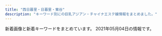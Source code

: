 ```yaml
---
title: "西日暮里・日暮里・鶯谷"
description: "キーワード別にの巨乳アジアン・チャイナエステ嬢情報をまとめました。"
---
```


新着画像と新着キーワードをまとめています。
2021年05月04日の情報です。

<DmmAffiliateIns />
<KeywordTable
  shops={
    [
    {
        "url": "https://www.sofia-est.com/",
        "station": "JR\u65e5\u66ae\u91cc\u99c5\u5357\u53e3",
        "img_links": [
            "https://www.sofia-est.com/img/girl/list/s94_list.jpg",
            "https://www.sofia-est.com/img/material/pagetop_rollout.png",
            "https://www.sofia-est.com/img/material/top_twitter.png",
            "https://www.sofia-est.com/img/girl/mobilepickup/mobilepickup20200302124127.jpg",
            "https://www.sofia-est.com/img/girl/main/s56_1.jpg",
            "https://www.sofia-est.com/img/girl/thumb/s84_1.jpg",
            "https://www.sofia-est.com/img/material/top_kodawari.png",
            "https://www.sofia-est.com/img/material/photo2.jpg",
            "https://www.sofia-est.com/img/material/mob_youtube.png",
            "https://www.sofia-est.com/img/girl/main/s84_1.jpg",
            "https://www.sofia-est.com/img/girl/thumb/s89_2.jpg",
            "https://www.sofia-est.com/img/material/page7_subt1.png",
            "https://www.sofia-est.com/img/girl/main/s100_1.jpg",
            "https://www.sofia-est.com/img/girl/thumb/s55_3.jpg",
            "https://www.sofia-est.com/img/girl/thumb/s55_2.jpg",
            "https://www.sofia-est.com/img/girl/main/s94_1.jpg",
            "https://www.sofia-est.com/img/material/gm1_rollout.png",
            "https://www.sofia-est.com/img/girl/thumb/s81_4.jpg",
            "https://www.sofia-est.com/img/material/movie20141210.jpg",
            "https://www.sofia-est.com/img/material/mob_t5.jpg",
            "https://www.sofia-est.com/img/material/photo6.jpg",
            "https://www.sofia-est.com/img/material/top_pickup.png",
            "https://www.sofia-est.com/img/girl/list/s111_list.jpg",
            "https://www.sofia-est.com/img/girl/list/s97_list.jpg",
            "https://www.sofia-est.com/img/top/topslide20141211.jpg",
            "https://www.sofia-est.com/img/material/mob_m3_rev1.jpg",
            "https://www.sofia-est.com/img/girl/thumb/s100_2.jpg",
            "https://www.sofia-est.com/img/girl/pickup/pickup20191220093702.jpg",
            "https://www.sofia-est.com/img/material/gm6_rollout.png",
            "https://www.sofia-est.com/img/material/mob_m5.jpg",
            "https://www.sofia-est.com/img/girl/list/s99_list.jpg",
            "https://www.sofia-est.com/img/girl/list/s108_list.jpg",
            "https://www.sofia-est.com/img/material/noimg_b.jpg",
            "https://www.sofia-est.com/img/material/page2_subt1.png",
            "https://www.sofia-est.com/img/girl/thumb/s81_3.jpg",
            "https://www.sofia-est.com/img/top/topslide20150918.jpg",
            "https://www.sofia-est.com/img/material/noimg_thumb.jpg",
            "https://www.sofia-est.com/img/material/mob_m2_rev1.jpg",
            "https://www.sofia-est.com/img/girl/list/s81_list.jpg",
            "https://www.sofia-est.com/img/girl/main/s99_1.jpg",
            "https://www.sofia-est.com/img/girl/thumb/s108_1.jpg",
            "https://www.sofia-est.com/img/material/photo4.jpg",
            "https://www.sofia-est.com/img/top/topslide20141210.jpg",
            "https://www.sofia-est.com/img/girl/thumb/s89_1.jpg",
            "https://www.sofia-est.com/img/material/movie_left_yaji.png",
            "https://www.sofia-est.com/img/material/page8_subt1.png",
            "https://www.sofia-est.com/img/girl/thumb/s81_5.jpg",
            "https://www.sofia-est.com/img/girl/thumb/s55_1.jpg",
            "https://www.sofia-est.com/img/material/movie_right_yaji.png",
            "https://www.sofia-est.com/img/material/top_about.png",
            "https://www.sofia-est.com/img/girl/thumb/s56_1.jpg",
            "https://www.sofia-est.com/img/material/top_infomation.png",
            "https://www.sofia-est.com/img/material/page6_subt1.png",
            "https://www.sofia-est.com/img/girl/list/s84_list.jpg",
            "https://www.sofia-est.com/img/girl/thumb/s99_1.jpg",
            "https://www.sofia-est.com/img/material/course_tanta2.png",
            "https://www.sofia-est.com/img/girl/list/s89_list.jpg",
            "https://www.sofia-est.com/img/material/page6_subt3.png",
            "https://www.sofia-est.com/img/material/mob_t3.jpg",
            "https://www.sofia-est.com/img/material/top_camp.png",
            "https://www.sofia-est.com/img/girl/list/s56_list.jpg",
            "https://www.sofia-est.com/img/material/photo5.jpg",
            "https://www.sofia-est.com/img/material/mob_m4.jpg",
            "https://www.sofia-est.com/img/girl/thumb/s99_2.jpg",
            "https://www.sofia-est.com/img/girl/main/s81_1.jpg",
            "https://www.sofia-est.com/img/material/page6_subt2.png",
            "https://www.sofia-est.com/img/material/top_kodawariimg1.jpg",
            "https://www.sofia-est.com/img/girl/thumb/s94_1.jpg",
            "https://www.sofia-est.com/img/girl/thumb/s81_2.jpg",
            "https://www.sofia-est.com/img/material/gm2_rollout.png",
            "https://www.sofia-est.com/img/girl/pickup/pickup20190509222453.jpg",
            "https://www.sofia-est.com/img/girl/thumb/s56_2.jpg",
            "https://www.sofia-est.com/img/girl/main/s89_1.jpg",
            "https://www.sofia-est.com/img/material/page5_subt1.png",
            "https://www.sofia-est.com/img/girl/main/s55_1.jpg",
            "https://www.sofia-est.com/img/girl/thumb/s57_1.jpg",
            "https://www.sofia-est.com/img/girl/thumb/s97_1.jpg",
            "https://www.sofia-est.com/img/material/page3_subt1.png",
            "https://www.sofia-est.com/img/material/photo1.jpg",
            "https://www.sofia-est.com/img/material/top_movie.png",
            "https://www.sofia-est.com/img/material/mob_t1.jpg",
            "https://www.sofia-est.com/img/material/photobig.jpg",
            "https://www.sofia-est.com/img/girl/main/s97_1.jpg",
            "https://www.sofia-est.com/img/material/gm5_rollout.png",
            "https://www.sofia-est.com/img/material/yakusoku.png",
            "https://www.sofia-est.com/img/material/sd_rt_btn.png",
            "https://www.sofia-est.com/img/girl/thumb/s84_2.jpg",
            "https://www.sofia-est.com/img/material/doublecourse_rev1.png",
            "https://www.sofia-est.com/img/girl/thumb/s100_1.jpg",
            "https://www.sofia-est.com/img/material/gm4_rollout.png",
            "https://www.sofia-est.com/img/girl/list/s57_list.jpg",
            "https://www.sofia-est.com/img/material/phototxt.jpg",
            "https://www.sofia-est.com/img/girl/thumb/s81_1.jpg",
            "https://www.sofia-est.com/img/girl/thumb/s97_2.jpg",
            "https://www.sofia-est.com/img/material/mobileqr.png",
            "https://www.sofia-est.com/img/girl/thumb/s92_1.jpg",
            "https://www.sofia-est.com/img/material/page8_subt2.png",
            "https://www.sofia-est.com/img/material/page3_1_subt1.png",
            "https://www.sofia-est.com/img/material/mob_t2.jpg",
            "https://www.sofia-est.com/img/material/iph.png",
            "https://www.sofia-est.com/img/material/noimg_m.jpg",
            "https://www.sofia-est.com/img/girl/list/s100_list.jpg",
            "https://www.sofia-est.com/img/material/page4_subt1.png",
            "https://www.sofia-est.com/img/girl/thumb/s94_2.jpg",
            "https://www.sofia-est.com/img/girl/pickup/pickup20191220093623.jpg",
            "https://www.sofia-est.com/img/banner/koko_120x60.png",
            "https://www.sofia-est.com/img/material/hosi5.png",
            "https://www.sofia-est.com/img/material/course_tanta1.png",
            "https://www.sofia-est.com/img/what/coupon202009.png",
            "https://www.sofia-est.com/img/material/mob_m1_rev1.jpg",
            "https://www.sofia-est.com/img/material/page5_subt2.png",
            "https://www.sofia-est.com/img/material/courseoption_rev1.png",
            "https://www.sofia-est.com/img/material/top_news.png",
            "https://www.sofia-est.com/img/material/page4_subt2.png",
            "https://www.sofia-est.com/img/girl/pickup/pickup20200111122329.jpg",
            "https://www.sofia-est.com/img/material/movieicon.png",
            "https://www.sofia-est.com/img/material/page3_1_subt2.png",
            "https://www.sofia-est.com/img/material/mob_t4.jpg",
            "https://www.sofia-est.com/img/material/gm3_rollout.png",
            "https://www.sofia-est.com/img/girl/main/s57_1.jpg",
            "https://www.sofia-est.com/img/material/coursepoint_rev2.png",
            "https://www.sofia-est.com/img/material/photo7.jpg",
            "https://www.sofia-est.com/img/girl/main/s108_1.jpg",
            "https://www.sofia-est.com/img/material/photo3.jpg",
            "https://www.sofia-est.com/img/girl/list/s55_list.jpg",
            "https://www.sofia-est.com/img/girl/list/s92_list.jpg",
            "https://www.sofia-est.com/img/material/top_newface.png",
            "https://www.sofia-est.com/img/material/photo8.jpg"
        ],
        "keywords": {
            "G": 1,
            "\u30bb\u30af\u30b7\u30fc": 38,
            "E": 1,
            "\u30c0\u30a4\u30ca\u30de\u30a4\u30c8": 1
        },
        "name": "\u30bd\u30d5\u30a3\u30a2"
    },
    {
        "name": "\u685c\u306e\u5bb6",
        "station": "JR\u9daf\u8c37\u99c5\u5317\u53e3",
        "keywords": {},
        "img_links": [
            "http://www.es-ms.work/images/s1.png",
            "http://www.es-ms.work/img/sayuri1.jpg",
            "http://www.es-ms.work/images/1.jpg",
            "http://www.es-ms.work/images/head.jpg",
            "http://www.es-ms.work/images/3.jpg",
            "http://www.es-ms.work/images/news.jpg",
            "http://www.es-ms.work/images/2.jpg",
            "http://www.es-ms.work/staff/kaya.jpg",
            "http://www.es-ms.work/img/rina1.jpg",
            "http://www.es-ms.work/images/int1.jpg",
            "http://www.es-ms.work/images/int2.jpg",
            "http://www.es-ms.work/images/tg.jpg",
            "http://www.es-ms.work/img/kaya1.jpg",
            "http://www.es-ms.work/images/ac1.jpg",
            "http://www.es-ms.work/images/rec1.jpg",
            "http://www.es-ms.work/staff/sayuri.jpg",
            "http://www.es-ms.work/images/rec2.jpg",
            "http://www.es-ms.work/images/staff_t.jpg",
            "http://www.es-ms.work/staff/rina.jpg",
            "http://www.es-ms.work/images/interior_t.jpg",
            "http://www.es-ms.work/images/sys.jpg"
        ],
        "url": "http://www.es-ms.work/"
    },
    {
        "station": "JR\u897f\u65e5\u66ae\u91cc\u99c5",
        "keywords": {
            "84": 2,
            "85": 1,
            "87": 1,
            "C": 1,
            "D": 10,
            "86": 8,
            "E": 1
        },
        "name": "\u706f\u308a\u5c4b",
        "url": "http://chou.ies.bz/",
        "img_links": [
            "http://chou.ies.bz/photos/sites/85/2019/07/2019070106340260.jpg",
            "http://chou.ies.bz/photos/sites/85/2020/12/2020120204265615.jpg",
            "http://chou.ies.bz/photos/sites/85/2019/12/2019120602315853.jpg",
            "http://chou.ies.bz/images/mobile.png",
            "http://chou.ies.bz/images/s3.png",
            "http://chou.ies.bz/images/n3.png",
            "http://chou.ies.bz/images/s_link.png",
            "http://chou.ies.bz/images/top.png",
            "http://chou.ies.bz/photos/sites/85/2019/07/2019070106320474.jpg",
            "http://chou.ies.bz/photos/sites/85/2019/07/2019070106330942.jpg",
            "http://chou.ies.bz/photos/sites/85/2019/06/2019062803491517.jpg",
            "http://chou.ies.bz/images/s1.png",
            "http://chou.ies.bz/photos/sites/85/2019/07/2019070106333414.jpg",
            "http://chou.ies.bz/images/s_staff.jpg",
            "http://chou.ies.bz/photos/sites/85/2021/04/2021042710033582.jpg",
            "http://chou.ies.bz/photos/sites/85/2020/10/2020100610383828.jpg",
            "http://chou.ies.bz/photos/sites/85/2020/12/2020121802483415.jpg",
            "http://chou.ies.bz/photos/sites/85/2019/07/2019070509385227.jpg",
            "http://chou.ies.bz/images/s_news.png",
            "http://chou.ies.bz/photos/sites/85/2020/10/2020100610370157.jpg",
            "http://chou.ies.bz/images/s_pick.png",
            "http://chou.ies.bz/images/n1.jpg",
            "http://chou.ies.bz/photos/sites/85/2020/12/2020120204150858.jpg"
        ]
    },
    {
        "img_links": [
            "http://lapis.tyo.cm/photos/sites/75/2021/01/2021010407562482.jpg",
            "http://lapis.tyo.cm/images/s_link.jpg",
            "http://lapis.tyo.cm/images/mobile.jpg",
            "http://lapis.tyo.cm/photos/sites/75/2021/01/2021010407562697.jpg",
            "http://lapis.tyo.cm/images/pick_bj3.jpg",
            "http://lapis.tyo.cm/images/nbj1.jpg",
            "http://lapis.tyo.cm/images/s_face.jpg",
            "http://lapis.tyo.cm/images/s_pick.jpg",
            "http://lapis.tyo.cm/images/s_blog.jpg",
            "http://lapis.tyo.cm/photos/sites/75/2021/01/2021010407562290.jpg",
            "http://lapis.tyo.cm/images/top.png",
            "http://lapis.tyo.cm/images/nbj3.jpg",
            "http://lapis.tyo.cm/photos/sites/75/2021/01/2021010407562324.jpg",
            "http://lapis.tyo.cm/images/pick_bj1.jpg",
            "http://lapis.tyo.cm/images/new.jpg",
            "http://lapis.tyo.cm/images/s_staff.jpg"
        ],
        "name": "\u30e9\u30d4\u30b9",
        "keywords": {
            "86": 8,
            "83": 4,
            "D": 16,
            "87": 4
        },
        "station": "JR\u9daf\u8c37\u99c5\u5317\u53e3",
        "url": "http://lapis.tyo.cm/"
    },
    {
        "img_links": [
            "https://mominoki.tyo.ac/photos/sites/41/2021/03/202103150746598.jpg",
            "https://mominoki.tyo.ac/images/themes/pink/s_newface.png",
            "https://mominoki.tyo.ac/images/room2.jpg",
            "https://mominoki.tyo.ac/images/room1.jpg",
            "https://mominoki.tyo.ac/images/themes/pink/no1.png",
            "https://mominoki.tyo.ac/images/themes/pink/s_link.png",
            "https://mominoki.tyo.ac/photos/sites/41/2020/09/2020092804344750.jpg",
            "https://mominoki.tyo.ac/photos/sites/41/2020/09/2020092801595154.jpg",
            "https://mominoki.tyo.ac/photos/sites/41/2020/09/2020092804344859.jpg",
            "https://mominoki.tyo.ac/photos/sites/41/2020/09/2020092810535583.jpg",
            "https://mominoki.tyo.ac/photos/sites/41/2020/11/2020111401222038.jpg",
            "https://mominoki.tyo.ac/images/themes/pink/no2.png",
            "https://mominoki.tyo.ac/images/themes/pink/s_staff.png",
            "https://mominoki.tyo.ac/images/room3.jpg",
            "https://mominoki.tyo.ac/images/themes/pink/s_ranking.png",
            "https://mominoki.tyo.ac/photos/sites/41/2020/09/2020092804344656.jpg",
            "https://mominoki.tyo.ac/images/themes/pink/s_news.png",
            "https://mominoki.tyo.ac/images/room4.jpg",
            "https://mominoki.tyo.ac/images/themes/pink/line.png",
            "https://mominoki.tyo.ac/images/themes/pink/mobile.jpg",
            "https://mominoki.tyo.ac/photos/sites/41/2021/03/202103150747058.jpg",
            "https://mominoki.tyo.ac/images/themes/pink/s_pickup.png",
            "https://mominoki.tyo.ac/images/themes/pink/r3.jpg"
        ],
        "url": "https://mominoki.tyo.ac/",
        "station": "\u753a\u5c4b\u99c51\u756a\u51fa\u53e3",
        "keywords": {
            "E": 4,
            "83": 4,
            "D": 24,
            "86": 4,
            "87": 8,
            "85": 12,
            "C": 15
        },
        "name": "\u3082\u307f\u306e\u6728"
    },
    {
        "keywords": {
            "88": 6,
            "86": 3,
            "87": 3,
            "C": 13
        },
        "station": "JR\u897f\u65e5\u66ae\u91cc\u99c5",
        "img_links": [
            "http://onkyoukou.tyo.cm/images/acc3.jpg",
            "http://onkyoukou.tyo.cm/images/s_face.jpg",
            "http://onkyoukou.tyo.cm/images/s_mobile.jpg",
            "http://onkyoukou.tyo.cm/photos/sites/88/2017/03/staff2.jpg",
            "http://onkyoukou.tyo.cm/images/face_bj.jpg",
            "http://onkyoukou.tyo.cm/photos/sites/88/2017/03/staff4.jpg",
            "http://onkyoukou.tyo.cm/images/n3.jpg",
            "http://onkyoukou.tyo.cm/images/mobile.jpg",
            "http://onkyoukou.tyo.cm/images/line.jpg",
            "http://onkyoukou.tyo.cm/images/acc2.jpg",
            "http://onkyoukou.tyo.cm/images/n1.jpg",
            "http://onkyoukou.tyo.cm/images/top.png",
            "http://onkyoukou.tyo.cm/images/s_link.jpg",
            "http://onkyoukou.tyo.cm/images/s_pick.jpg",
            "http://onkyoukou.tyo.cm/images/nbj3.jpg",
            "http://onkyoukou.tyo.cm/images/acc1.jpg",
            "http://onkyoukou.tyo.cm/images/s_staff.jpg",
            "http://onkyoukou.tyo.cm/images/s_news.jpg",
            "http://onkyoukou.tyo.cm/images/s_staff1.jpg",
            "http://onkyoukou.tyo.cm/images/face_bj3.jpg",
            "http://onkyoukou.tyo.cm/images/nbj1.jpg",
            "http://onkyoukou.tyo.cm/photos/sites/88/2017/03/staff1.jpg",
            "http://onkyoukou.tyo.cm/photos/sites/88/2020/03/2020030111163079.jpg"
        ],
        "name": "\u6e29\u99a8\u6e2f-\u304a\u3093\u304d\u3087\u3046\u3053\u3046-",
        "url": "http://onkyoukou.tyo.cm/"
    },
    {
        "keywords": {
            "C": 6
        },
        "img_links": [
            "http://www.en-nippori.net/image/therapist/02.jpg",
            "http://www.en-nippori.net/image/therapist/03.jpg",
            "http://www.en-nippori.net/image/mainparts/images/navi01_07.jpg",
            "http://www.en-nippori.net/image/index/top.jpg",
            "http://www.en-nippori.net/image/therapist/04.jpg",
            "http://www.en-nippori.net/image/mainparts/images/navi01_06.jpg",
            "http://www.en-nippori.net/image/therapist/01.jpg",
            "http://www.en-nippori.net/image/mainparts/images/navi01_04.jpg",
            "http://www.en-nippori.net/image/mainparts/main.jpg",
            "http://www.en-nippori.net/image/mainparts/images/navi01_02.jpg",
            "http://www.en-nippori.net/image/therapist/06.jpg",
            "http://www.en-nippori.net/image/mainparts/images/navi01_05.jpg",
            "http://www.en-nippori.net/image/mainparts/images/navi01_03.jpg"
        ],
        "name": "\u7e01",
        "url": "http://www.en-nippori.net/",
        "station": "JR\u65e5\u66ae\u91cc\u99c5\u6771\u53e3"
    },
    {
        "station": "JR\u7530\u7aef\u99c5",
        "keywords": {
            "\u4e73": 3
        },
        "url": "http://minopom.xyz/",
        "img_links": [
            "http://minopom.xyz/uploads/allimg/210410/1-2104101450455A.jpg",
            "http://www.minopom.xyz/picture/totop_04.png",
            "http://minopom.xyz/uploads/allimg/210410/1-21041014450GC.jpg",
            "http://minopom.xyz/picture/room3.jpg",
            "http://minopom.xyz/picture/room1.jpg",
            "http://www.minopom.xyz/uploads/allimg/210410/1-210410144U4934.jpg",
            "http://www.minopom.xyz/uploads/allimg/210410/1-21041014413S64.jpg",
            "http://minopom.xyz/uploads/210406/1-2104061433121E.jpg",
            "http://minopom.xyz/picture/img.site-builder.jpg",
            "http://minopom.xyz/uploads/210430/1-2104301Q63S18.jpg",
            "http://www.minopom.xyz/uploads/allimg/210410/1-210410144PY50.jpg",
            "http://minopom.xyz/uploads/allimg/210410/1-210410144PY50.jpg",
            "http://www.minopom.xyz/uploads/allimg/210410/1-210410145124148.jpg",
            "http://minopom.xyz/picture/room2.jpg",
            "http://minopom.xyz/uploads/allimg/210410/1-21041014413S64.jpg",
            "http://www.minopom.xyz/picture/head.jpg",
            "http://minopom.xyz/picture/head.jpg",
            "http://minopom.xyz/uploads/210419/1-21041914162C16.jpg",
            "http://minopom.xyz/uploads/allimg/210406/1-21040614313L45.jpg",
            "http://www.minopom.xyz/uploads/allimg/210410/1-21041014500NX.jpg",
            "http://minopom.xyz/uploads/allimg/210410/1-210410145204C9.jpg",
            "http://www.minopom.xyz/uploads/allimg/210410/1-2104101450455A.jpg",
            "http://www.minopom.xyz/picture/img.site-builder.jpg",
            "http://minopom.xyz/uploads/allimg/210410/1-210410145124148.jpg",
            "http://minopom.xyz/uploads/allimg/210410/1-210410144323118.jpg",
            "http://minopom.xyz/uploads/210406/1-210406143111G0.jpg",
            "http://minopom.xyz/uploads/allimg/210410/1-21041014500NX.jpg",
            "http://minopom.xyz/uploads/210406/1-210406143244C2.jpg",
            "http://minopom.xyz/picture/totop_04.png",
            "http://minopom.xyz/uploads/allimg/210410/1-210410144U4934.jpg"
        ],
        "name": "\u30ed\u30fc\u30ba"
    },
    {
        "station": "JR\u65e5\u66ae\u91cc\u99c5\u6771\u53e3",
        "img_links": [
            "http://esthe-aroma.red/images/r3.jpg",
            "http://esthe-aroma.red/images/staff_s.png",
            "http://esthe-aroma.red/images/cg03.jpg",
            "http://esthe-aroma.red/images/kan.jpg",
            "http://esthe-aroma.red/images/cg10.jpg",
            "http://esthe-aroma.red/images/cg02.jpg",
            "http://esthe-aroma.red/images/precau.png",
            "http://esthe-aroma.red/images/sruru.jpg",
            "http://esthe-aroma.red/images/r4.jpg",
            "http://esthe-aroma.red/images/top.png",
            "http://esthe-aroma.red/images/r2.jpg",
            "http://esthe-aroma.red/images/evetop.png",
            "http://esthe-aroma.red/images/cg04.jpg",
            "http://esthe-aroma.red/images/imm.jpg",
            "http://esthe-aroma.red/images/news.png",
            "http://esthe-aroma.red/images/rec.png",
            "http://esthe-aroma.red/link/menlog.jpg",
            "http://esthe-aroma.red/images/cg09.jpg",
            "http://esthe-aroma.red/images/r1.jpg",
            "http://esthe-aroma.red/images/cg07.jpg",
            "http://esthe-aroma.red/images/cg01.jpg",
            "http://esthe-aroma.red/images/cg06.jpg",
            "http://esthe-aroma.red/images/cg08.jpg"
        ],
        "name": "\u548c\u5408 \u308f\u3054\u3046",
        "keywords": {
            "D": 8,
            "E": 1,
            "86": 9
        },
        "url": "http://esthe-aroma.red/"
    },
    {
        "img_links": [
            "http://www.es-minami.com/images/yuki1.jpg",
            "http://www.es-minami.com/images/riri1.jpg",
            "http://www.es-minami.com/img/nana1.jpg",
            "http://www.es-minami.com/gals/rika1.jpg",
            "http://es-minami.com/images/mobole.png",
            "http://es-minami.com/gals/riri1.jpg",
            "http://es-minami.com/gals/nana1.jpg",
            "http://es-minami.com/images/pick_staff6.jpg",
            "http://www.es-minami.com/gals/sakura1.jpg",
            "http://es-minami.com/gals/sayuri1.jpg",
            "http://es-minami.com/images/nana1.jpg",
            "http://www.es-minami.com/gals/yuki1.jpg",
            "http://www.es-minami.com/images/sayuri2.jpg",
            "http://es-minami.com/img/yuki1.jpg",
            "http://www.es-minami.com/images/mobole.png",
            "http://es-minami.com/gals/yuki1.jpg",
            "http://www.es-minami.com/images/sayuri1.jpg",
            "http://es-minami.com/images/rika1.jpg",
            "http://es-minami.com/gals/mika1.jpg",
            "http://www.es-minami.com/gals/nana1.jpg",
            "http://es-minami.com/img/riri1.jpg",
            "http://es-minami.com/images/mika1.jpg",
            "http://www.es-minami.com/img/sayuri2.jpg",
            "http://www.es-minami.com/images/news.png",
            "http://www.es-minami.com/images/mika2.jpg",
            "http://www.es-minami.com/images/rika1.jpg",
            "http://es-minami.com/images/sayuri2.jpg",
            "http://es-minami.com/images/sayuri1.jpg",
            "http://es-minami.com/gals/rika1.jpg",
            "http://es-minami.com/images/news.png",
            "http://es-minami.com/images/staff-bar.png",
            "http://es-minami.com/images/mika2.jpg",
            "http://es-minami.com/gals/sakura1.jpg",
            "http://es-minami.com/gals/mika2.jpg",
            "http://www.es-minami.com/gals/mika1.jpg",
            "http://www.es-minami.com/img/mika2.jpg",
            "http://www.es-minami.com/images/staff-bar.png",
            "http://www.es-minami.com/images/nana1.jpg",
            "http://es-minami.com/gals/sayuri2.jpg",
            "http://www.es-minami.com/img/mika1.jpg",
            "http://es-minami.com/img/mika2.jpg",
            "http://es-minami.com/img/nana1.jpg",
            "http://es-minami.com/img/sayuri2.jpg",
            "http://www.es-minami.com/img/riri1.jpg",
            "http://www.es-minami.com/img/sayuri1.jpg",
            "http://es-minami.com/img/mika1.jpg",
            "http://www.es-minami.com/img/yuki1.jpg",
            "http://www.es-minami.com/images/pick_staff6.jpg",
            "http://es-minami.com/images/riri1.jpg",
            "http://es-minami.com/img/sayuri1.jpg",
            "http://www.es-minami.com/gals/mika2.jpg",
            "http://www.es-minami.com/gals/sayuri1.jpg",
            "http://www.es-minami.com/gals/sayuri2.jpg",
            "http://www.es-minami.com/gals/riri1.jpg",
            "http://es-minami.com/images/yuki1.jpg",
            "http://www.es-minami.com/images/mika1.jpg"
        ],
        "station": "JR\u65e5\u66ae\u91cc\u99c5\u6771\u53e3",
        "url": "http://es-minami.com/",
        "keywords": {},
        "name": "\u307f\u306a\u307f"
    },
    {
        "keywords": {},
        "station": "JR\u9daf\u8c37\u99c5\u5317\u53e3",
        "name": "\u5fc3\u7f8e",
        "url": "http://www.ai-lian.work/",
        "img_links": [
            "http://www.ai-lian.work/images/int2.jpg",
            "http://www.ai-lian.work/images/ta.jpg",
            "http://www.ai-lian.work/images/2.jpg",
            "http://www.ai-lian.work/img/aya1.jpg",
            "http://www.ai-lian.work/images/3.jpg",
            "http://www.ai-lian.work/images/staff_t.jpg",
            "http://www.ai-lian.work/images/line.png",
            "http://www.ai-lian.work/images/sys1.jpg",
            "http://www.ai-lian.work/images/tel.jpg",
            "http://www.ai-lian.work/images/1.jpg",
            "http://www.ai-lian.work/images/news.jpg",
            "http://www.ai-lian.work/images/int1.jpg",
            "http://www.ai-lian.work/images/head.jpg",
            "http://www.ai-lian.work/images/interior_t.jpg",
            "http://www.ai-lian.work/img/yui1.jpg",
            "http://www.ai-lian.work/images/rec1.jpg",
            "http://www.ai-lian.work/img/saya1.jpg",
            "http://www.ai-lian.work/images/mobile.jpg"
        ]
    },
    {
        "url": "http://www.mac-riraku106.xyz/",
        "name": "\u306f\u305f\u3061",
        "keywords": {
            "F": 3,
            "86": 19,
            "D": 47,
            "C": 19,
            "85": 15,
            "94": 3,
            "E": 6
        },
        "station": "JR\u65e5\u66ae\u91cc\u99c5\u5357\u53e3",
        "img_links": [
            "http://www.mac-riraku106.xyz/uploads/190723/25-1.jpg",
            "http://www.mac-riraku106.xyz/uploads/191008/1-19100Q5451M20.jpg",
            "http://www.mac-riraku106.xyz/uploads/190926/1-1Z926131R6102.jpg",
            "http://www.mac-riraku106.xyz/uploads/190723/10-1.jpg",
            "http://www.mac-riraku106.xyz/uploads/190723/30-1.jpg",
            "http://www.mac-riraku106.xyz/uploads/200317/1-20031G4420c38.jpg",
            "http://www.mac-riraku106.xyz/uploads/190723/23-3.jpg",
            "http://www.mac-riraku106.xyz/static/picture/call.png",
            "http://www.mac-riraku106.xyz/uploads/191128/1-19112Q3102OP.jpg",
            "http://www.mac-riraku106.xyz/uploads/200501/1-200501144951148.jpg",
            "http://www.mac-riraku106.xyz/uploads/191128/1-19112Q31009521.jpg",
            "http://www.mac-riraku106.xyz/uploads/190906/1-1ZZ6125225A4.jpg",
            "http://www.mac-riraku106.xyz/uploads/190926/1-1Z926131T2408.jpg",
            "http://www.mac-riraku106.xyz/uploads/200801/1-200P1110A4M2.jpg",
            "http://www.mac-riraku106.xyz/uploads/200818/1-200QQ554231G.jpg",
            "http://www.mac-riraku106.xyz/uploads/190906/1-1ZZ612503C39.jpg",
            "http://www.mac-riraku106.xyz/uploads/200801/1-200P1110631926.jpg",
            "http://www.mac-riraku106.xyz/uploads/191209/1-191209122ZY50.jpg",
            "http://www.mac-riraku106.xyz/uploads/200501/1-200501125150516.jpg",
            "http://www.mac-riraku106.xyz/uploads/200608/1-20060Q0251EY.jpg",
            "http://www.mac-riraku106.xyz/uploads/190723/1-2.jpg",
            "http://www.mac-riraku106.xyz/static/picture/tel.png",
            "http://www.mac-riraku106.xyz/uploads/200818/1-200QQ5535E92.jpg",
            "http://www.mac-riraku106.xyz/uploads/200501/1-200501145002a7.jpg",
            "http://www.mac-riraku106.xyz/uploads/200608/1-20060Q02506204.jpg",
            "http://www.mac-riraku106.xyz/uploads/200501/1-200501125159161.jpg",
            "http://www.mac-riraku106.xyz/static/picture/1.jpg",
            "http://www.mac-riraku106.xyz/uploads/191106/1-191106092S0357.jpg",
            "http://www.mac-riraku106.xyz/static/picture/michi02.png",
            "http://www.mac-riraku106.xyz/uploads/200801/1-200P1110412514.jpg",
            "http://www.mac-riraku106.xyz/uploads/190723/1-1.jpg",
            "http://www.mac-riraku106.xyz/uploads/200501/1-200501125251121.jpg",
            "http://www.mac-riraku106.xyz/uploads/190723/34-1.jpg",
            "http://www.mac-riraku106.xyz/uploads/190723/23-1.jpg",
            "http://www.mac-riraku106.xyz/uploads/200317/1-20031G44220J0.jpg",
            "http://www.mac-riraku106.xyz/uploads/190826/1-1ZR614462Qa.jpg",
            "http://www.mac-riraku106.xyz/uploads/190723/21-1.jpg",
            "http://www.mac-riraku106.xyz/uploads/200310/1-200310130925920.jpg",
            "http://www.mac-riraku106.xyz/uploads/200501/1-200501145011C2.jpg",
            "http://www.mac-riraku106.xyz/uploads/191219/1-19121912423J29.jpg",
            "http://www.mac-riraku106.xyz/static/picture/top-img02.png",
            "http://www.mac-riraku106.xyz/static/picture/top-img09.png",
            "http://www.mac-riraku106.xyz/uploads/191128/1-19112Q3111UF.jpg",
            "http://www.mac-riraku106.xyz/static/picture/top-img01.png",
            "http://www.mac-riraku106.xyz/uploads/200501/1-200501125300127.jpg",
            "http://www.mac-riraku106.xyz/uploads/190723/10-2.jpg",
            "http://www.mac-riraku106.xyz/uploads/200818/1-200QQ55415J4.jpg",
            "http://www.mac-riraku106.xyz/uploads/191008/1-19100Q5453V63.jpg",
            "http://www.mac-riraku106.xyz/static/picture/michi01.png",
            "http://www.mac-riraku106.xyz/uploads/190723/23-2.jpg",
            "http://www.mac-riraku106.xyz/uploads/200310/1-20031013091I08.jpg",
            "http://www.mac-riraku106.xyz/uploads/191106/1-191106092J62Y.jpg",
            "http://www.mac-riraku106.xyz/uploads/191106/1-191106092T0531.jpg",
            "http://www.mac-riraku106.xyz/uploads/190723/33-1.jpg",
            "http://www.mac-riraku106.xyz/uploads/190826/1-1ZR6144611E0.jpg",
            "http://www.mac-riraku106.xyz/static/picture/top-img03.png",
            "http://www.mac-riraku106.xyz/uploads/191209/1-1912091229204E.jpg",
            "http://www.mac-riraku106.xyz/uploads/191219/1-191219124141563.jpg",
            "http://www.mac-riraku106.xyz/uploads/200310/1-200310130Z0421.jpg",
            "http://www.mac-riraku106.xyz/uploads/200325/1-2003251H312V4.jpg",
            "http://www.mac-riraku106.xyz/uploads/200317/1-20031G44235R7.jpg",
            "http://www.mac-riraku106.xyz/uploads/200325/1-2003251H340B9.jpg",
            "http://www.mac-riraku106.xyz/uploads/191209/1-191209123459153.jpg",
            "http://www.mac-riraku106.xyz/static/picture/2.jpg"
        ]
    },
    {
        "img_links": [
            "http://es-rlx.com/pic/top1.jpg",
            "http://es-rlx.com/img/ttl_tnew.png",
            "http://es-rlx.com/staff/minami/01.jpg",
            "http://es-rlx.com/staff/minami/01mb.jpg",
            "http://es-rlx.com/img/access/roaddm.png",
            "http://es-rlx.com/staff/sakura/01mb.jpg",
            "http://es-rlx.com/pic/head.png",
            "http://es-rlx.com/staff/rumi/01.jpg",
            "http://es-rlx.com/staff/rumi/01mb.jpg",
            "http://es-rlx.com/img/access/road03.jpg",
            "http://es-rlx.com/staff/yuki/01mb.jpg",
            "http://es-rlx.com/pic/top3.jpg",
            "http://es-rlx.com/pic/top2.jpg",
            "http://es-rlx.com/img/ttl_mobile.png",
            "http://es-rlx.com/staff/yuki/01.jpg",
            "http://es-rlx.com/staff/sakura/01.jpg",
            "http://es-rlx.com/img/access/road04.jpg",
            "http://es-rlx.com/img/ttl_staff.png",
            "http://es-rlx.com/img/youtube.jpg",
            "http://es-rlx.com/img/access/road01.jpg",
            "http://es-rlx.com/staff/hana/01mb.jpg",
            "http://es-rlx.com/img/ttl_rec.png",
            "http://es-rlx.com/staff/hana/01.jpg",
            "http://es-rlx.com/img/access/road02.jpg",
            "http://es-rlx.com/staff/mai/01.jpg",
            "http://es-rlx.com/img/access/kanban.png",
            "http://es-rlx.com/staff/mai/01mb.jpg",
            "http://es-rlx.com/i/files/homeimg.jpg",
            "http://es-rlx.com/img/ft_tel.png"
        ],
        "url": "http://es-rlx.com/",
        "station": "JR\u9daf\u8c37\u99c5\u5317\u53e3",
        "name": "\u5065\u7f8e\u5802",
        "keywords": {
            "C": 21
        }
    },
    {
        "name": "\u672a\u6765",
        "img_links": [
            "http://www.relax-mirai.info/images/qr.jpg",
            "http://www.relax-mirai.info/images/risa1.jpg",
            "http://www.relax-mirai.info/images/m02.jpg",
            "http://www.relax-mirai.info/images/sayuri1.jpg",
            "http://www.relax-mirai.info/gals/kaka1.jpg",
            "http://www.relax-mirai.info/gals/aki1.jpg",
            "http://www.relax-mirai.info/gals/emi1.jpg",
            "http://www.relax-mirai.info/images/info02.jpg",
            "http://www.relax-mirai.info/i/120/sayuri1.jpg",
            "http://www.relax-mirai.info/images/momo1.jpg",
            "http://www.relax-mirai.info/images/info01.jpg",
            "http://www.relax-mirai.info/i/images/momo1.jpg",
            "http://www.relax-mirai.info/images/m04.jpg",
            "http://www.relax-mirai.info/i/images/sayuri1.jpg",
            "http://www.relax-mirai.info/images/m03.jpg",
            "http://www.relax-mirai.info/gals/risa1.jpg"
        ],
        "url": "http://www.relax-mirai.info/",
        "station": "\u65e5\u66ae\u91cc\u99c5\u6771\u53e3",
        "keywords": {}
    },
    {
        "url": "http://flowerscent.este.work/",
        "img_links": [
            "http://flowerscent.este.work/head_3_4691_1556258938113847.png",
            "http://flowerscent.este.work/2/uploadimg/1600260826.jpg",
            "http://flowerscent.este.work/2/uploadimg/1599833697.jpg",
            "http://flowerscent.este.work/head_1_4691_1553674270167089.png",
            "http://flowerscent.este.work/head_2_4691_1553674270815382.png"
        ],
        "name": "\u3075\u308f\u3075\u308f",
        "station": "JR\u897f\u65e5\u66ae\u91cc\u99c5",
        "keywords": {
            "D": 12,
            "87": 12,
            "C": 36,
            "E": 12,
            "86": 12,
            "83": 36
        }
    },
    {
        "name": "\u6843",
        "keywords": {
            "85": 5,
            "D": 20,
            "86": 15
        },
        "url": "http://momo.tyo.cm/",
        "station": "JR\u65e5\u66ae\u91cc\u99c5\u5357\u53e3",
        "img_links": [
            "http://momo.tyo.cm/images/nav_link05.png",
            "http://momo.tyo.cm/images/nav_link06.png",
            "http://momo.tyo.cm/images/bg_pick.png",
            "http://momo.tyo.cm/images/nav_link02.png",
            "http://momo.tyo.cm/images/pagetop.png",
            "http://momo.tyo.cm/images/tit_com05.png",
            "http://momo.tyo.cm/images/top_slider01.jpg",
            "http://momo.tyo.cm/images/tit_link01.png",
            "http://momo.tyo.cm/photos/sites/53/2021/02/2021021607405578.jpg",
            "http://momo.tyo.cm/images/tit_com01.png",
            "http://momo.tyo.cm/images/tit01.png",
            "http://momo.tyo.cm/images/border01.png",
            "http://momo.tyo.cm/photos/sites/53/2021/02/2021021607405730.jpg",
            "http://momo.tyo.cm/images/tit_com03.png",
            "http://momo.tyo.cm/images/tit05.png",
            "http://momo.tyo.cm/images/tit_staff.png",
            "http://momo.tyo.cm/images/tit_com.png",
            "http://momo.tyo.cm/images/nav_link03.png",
            "http://momo.tyo.cm/images/tit02.png",
            "http://momo.tyo.cm/photos/sites/53/2021/02/2021021607405882.jpg",
            "http://momo.tyo.cm/images/nav_link01.png",
            "http://momo.tyo.cm/photos/sites/53/2021/02/2021021607405658.jpg",
            "http://momo.tyo.cm/images/tit04.png",
            "http://momo.tyo.cm/images/tit_com04.png",
            "http://momo.tyo.cm/images/tit_com02.png",
            "http://momo.tyo.cm/images/nav_link04.png",
            "http://momo.tyo.cm/images/news.png",
            "http://momo.tyo.cm/images/border02.png",
            "http://momo.tyo.cm/images/tit03.png",
            "http://momo.tyo.cm/images/top_slider02.jpg"
        ]
    }
]
}
/>
<DmmAffiliateScript />
